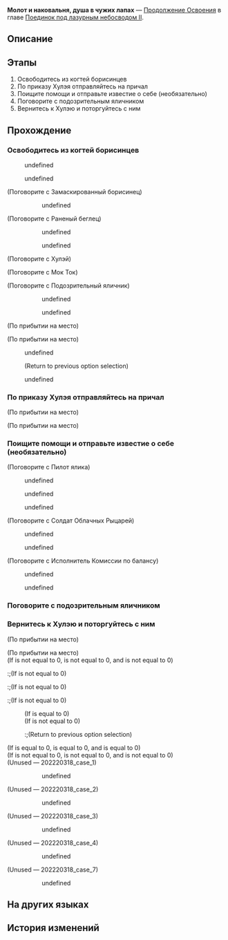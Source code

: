 {{Дополнить|Диалоги.}}
{{Миссия Инфобокс
|id              = 2022203
|Название        = 
|Изображение     = Миссия Освоения Молот и наковальня, душа в чужих лапах.png
|Тип             = Продолжение Освоения
|События         = 
|Глава           = Поединок под лазурным небосводом II
|Условия         = Завершена [[Продолжение Освоения]] ''[[Ниточка вьётся, в минувших делах отзовётся]]''
|Персонажи       = Замаскированный борисинец; Исполнитель Комиссии по балансу; Мок Ток; Первопроходец; Пилот ялика; Подозрительный яличник; Раненый беглец; Солдат Облачных Рыцарей; Хулэй; Цзяоцю
|СтартЛокация    = [[Лофу Сяньчжоу]] — [[Возвышающее святилище]]
|Локации         = Возвышающее святилище
|Предыдущая      = Ниточка вьётся, в минувших делах отзовётся
|Следующая       = Хитрый ход, кипение алой крови
|Награды         = Опыт Освоения*400; Звёздный нефрит*50; Путеводитель путешественника*4; Утраченный кристалл*8; Кредиты*30 000
}}
'''Молот и наковальня, душа в чужих лапах''' — [[Продолжение Освоения]] в главе [[Поединок под лазурным небосводом II]].

==Описание==
{{Описание|В лапах Хулэя у Цзяоцю, словно куска мяса на разделочной доске, нет ни единого шанса на спасение. Но он не хочет просто сбежать, он хочет получить от Хулэя ответы.}}

==Этапы==
# Освободитесь из когтей борисинцев
# По приказу Хулэя отправляйтесь на причал
# Поищите помощи и отправьте известие о себе (необязательно)
# Поговорите с подозрительным яличником
# Вернитесь к Хулэю и поторгуйтесь с ним

==Прохождение==
{{Дополнить}}

===Освободитесь из когтей борисинцев===
{{Описание миссии|локация=Возвышающее святилище|Попавшись в лапы волков, принуждённый рассчитывать на их милосердие целитель Цзяоцю с Яоцина изо всех сил ищет способы потянуть время и разделить борисинцев... Возможно, в этой битве лис и волков Цзяоцю сумеет отыскать секрет излечения своей начальницы или способ спастись из непростой ситуации.}}
{{Диалог Начало}}
<!--Unknown TalkSentence: 222230001-->
<!--Unknown TalkSentence: 222230002-->
<!--Unknown TalkSentence: 222230003-->
<!--Unknown TalkSentence: 222230004-->
<!--Unknown TalkSentence: 222230005-->
<!--Unknown TalkSentence: 222230006-->
<!--Unknown TalkSentence: 222230007-->
<!--Unknown TalkSentence: 222230008-->
<!--Unknown TalkSentence: 222230009-->
<!--Unknown TalkSentence: 222230010-->
<!--Unknown TalkSentence: 222230011-->
<!--Unknown TalkSentence: 222230012-->
<!--Unknown TalkSentence: 222230013-->
<!--Unknown TalkSentence: 222230014-->
<!--Unknown TalkSentence: 222230015-->
<!--Unknown TalkSentence: 222230016-->
<!--Unknown TalkSentence: 222230017-->
<!--Unknown TalkSentence: 222230018-->
<!--Unknown TalkSentence: 222230019-->
<!--Unknown TalkSentence: 222230020-->
:{{Диалог|Стрелка}} undefined
:<!--Unknown TalkSentence: 222230022-->
:<!--Unknown TalkSentence: 222230023-->
:<!--Unknown TalkSentence: 222230024-->
:<!--Unknown TalkSentence: 222230025-->
:<!--Unknown TalkSentence: 222230026-->
:<!--Unknown TalkSentence: 222230027-->
:<!--Unknown TalkSentence: 222230028-->
:<!--Unknown TalkSentence: 222230029-->
:<!--Unknown TalkSentence: 222230030-->
:<!--Unknown TalkSentence: 222230031-->
:<!--Unknown TalkSentence: 222230032-->
:<!--Unknown TalkSentence: 222230033-->
:<!--Unknown TalkSentence: 222230034-->
:{{Диалог|Стрелка}} undefined
:<!--Unknown TalkSentence: 222230024-->
:<!--Unknown TalkSentence: 222230025-->
:<!--Unknown TalkSentence: 222230026-->
:<!--Unknown TalkSentence: 222230027-->
:<!--Unknown TalkSentence: 222230028-->
:<!--Unknown TalkSentence: 222230029-->
:<!--Unknown TalkSentence: 222230030-->
:<!--Unknown TalkSentence: 222230031-->
:<!--Unknown TalkSentence: 222230032-->
:<!--Unknown TalkSentence: 222230033-->
:<!--Unknown TalkSentence: 222230034-->
<!--Unknown TalkSentence: 222230024-->
<!--Unknown TalkSentence: 222230025-->
<!--Unknown TalkSentence: 222230026-->
<!--Unknown TalkSentence: 222230027-->
<!--Unknown TalkSentence: 222230028-->
<!--Unknown TalkSentence: 222230029-->
<!--Unknown TalkSentence: 222230030-->
<!--Unknown TalkSentence: 222230031-->
<!--Unknown TalkSentence: 222230032-->
<!--Unknown TalkSentence: 222230033-->
<!--Unknown TalkSentence: 222230034-->

;(Поговорите с Замаскированный борисинец)
<!--Unknown TalkSentence: 222230501-->
:<!--Unknown TalkSentence: 222230502-->
:<!--Unknown TalkSentence: 222230503-->
::{{Диалог|Стрелка}} undefined
:<!--Unknown TalkSentence: 222230505-->
::{{tx}}
::{{tx}}
<!--Unknown TalkSentence: 222230601-->

;(Поговорите с Раненый беглец)
<!--Unknown TalkSentence: 222230301-->
:<!--Unknown TalkSentence: 222230302-->
::{{Диалог|Стрелка}} undefined
::<!--Unknown TalkSentence: 222230304-->
::<!--Unknown TalkSentence: 222230305-->
::<!--Unknown TalkSentence: 222230306-->
::<!--Unknown TalkSentence: 222230307-->
::<!--Unknown TalkSentence: 222230308-->
::<!--Unknown TalkSentence: 222230309-->
:::{{tx}}
::{{Диалог|Стрелка}} undefined
::<!--Unknown TalkSentence: 222230307-->
::<!--Unknown TalkSentence: 222230308-->
::<!--Unknown TalkSentence: 222230309-->
:::{{tx}}
:<!--Unknown TalkSentence: 222230307-->
:<!--Unknown TalkSentence: 222230308-->
:<!--Unknown TalkSentence: 222230309-->
::{{tx}}
<!--Unknown TalkSentence: 222230401-->

;(Поговорите с Хулэй)
<!--Unknown TalkSentence: 222230101-->
<!--Unknown TalkSentence: 222230102-->

;(Поговорите с Мок Ток)
<!--Unknown TalkSentence: 222230201-->

;(Поговорите с Подозрительный яличник)
<!--Unknown TalkSentence: 222231101-->
:<!--Unknown TalkSentence: 222231102-->
::{{Диалог|Стрелка}} undefined
::<!--Unknown TalkSentence: 222231104-->
::<!--Unknown TalkSentence: 222231105-->
::<!--Unknown TalkSentence: 222231106-->
::<!--Unknown TalkSentence: 222231107-->
::<!--Unknown TalkSentence: 222231108-->
::{{Диалог|Стрелка}} undefined
::<!--Unknown TalkSentence: 222231106-->
::<!--Unknown TalkSentence: 222231107-->
::<!--Unknown TalkSentence: 222231108-->
:<!--Unknown TalkSentence: 222231106-->
:<!--Unknown TalkSentence: 222231107-->
:<!--Unknown TalkSentence: 222231108-->
<!--Unknown TalkSentence: 222231201-->
;(По прибытии на место)

;(По прибытии на место)
:{{tx}}
:{{Диалог|Разговор}} undefined
:<!--Unknown TalkSentence: 222230704-->
::{{tx}}
:;(Return to previous option selection)
:{{Диалог|Стрелка}} undefined
:<!--Unknown TalkSentence: 222230707-->
::{{tx}}
{{Диалог Конец}}

===По приказу Хулэя отправляйтесь на причал===
{{Диалог Начало}}
;(По прибытии на место)

;(По прибытии на место)
<!--Unknown TalkSentence: 222230801-->
{{Диалог Конец}}

===Поищите помощи и отправьте известие о себе (необязательно)===
{{Диалог Начало}}

;(Поговорите с Пилот ялика)
<!--Unknown TalkSentence: 222230901-->
<!--Unknown TalkSentence: 222230902-->
:{{Диалог|Стрелка}} undefined
:{{Диалог|Стрелка}} undefined
:{{Диалог|Стрелка}} undefined


;(Поговорите с Солдат Облачных Рыцарей)
<!--Unknown TalkSentence: 222231301-->
<!--Unknown TalkSentence: 222231302-->
:{{Диалог|Стрелка}} undefined
:<!--Unknown TalkSentence: 222231304-->
:{{Диалог|Выход}} undefined
:<!--Unknown TalkSentence: 222231317-->
::{{tx}}


;(Поговорите с Исполнитель Комиссии по балансу)
<!--Unknown TalkSentence: 222231401-->
<!--Unknown TalkSentence: 222231402-->
:{{Диалог|Стрелка}} undefined
:<!--Unknown TalkSentence: 222231404-->
:{{Диалог|Выход}} undefined
:<!--Unknown TalkSentence: 222231418-->
::{{tx}}

{{Диалог Конец}}

===Поговорите с подозрительным яличником===
{{Диалог Начало}}
{{Диалог Конец}}

===Вернитесь к Хулэю и поторгуйтесь с ним===
{{Диалог Начало}}
;(По прибытии на место)

;(По прибытии на место)
;(If {{F|MissionCV-2022203-undefined}} is not equal to 0, {{F|MissionCV-2022203-1}} is not equal to 0, and {{F|MissionCV-2022203-2}} is not equal to 0)
:;(If {{F|MissionCV-2022203-1}} is not equal to 0)
:;(If {{F|MissionCV-2022203-2}} is not equal to 0)
:;(If {{F|MissionCV-2022203-undefined}} is not equal to 0)
:<!--Unknown TalkSentence: 222231701-->
:;(If {{F|MissionCV-2022203-undefined}} is equal to 0)
:;(If {{F|MissionCV-2022203-undefined}} is not equal to 0)
::;(Return to previous option selection)
;(If {{F|MissionCV-2022203-undefined}} is equal to 0, {{F|MissionCV-2022203-1}} is equal to 0, and {{F|MissionCV-2022203-2}} is equal to 0)
;(If {{F|MissionCV-2022203-undefined}} is not equal to 0, {{F|MissionCV-2022203-1}} is not equal to 0, and {{F|MissionCV-2022203-2}} is not equal to 0)
:{{tx}}
;(Unused &mdash; 202220318_case_1)
<!--Unknown TalkSentence: 222231703-->
:<!--Unknown TalkSentence: 222231704-->
::{{Диалог|Стрелка}} undefined
:<!--Unknown TalkSentence: 222231708-->
:<!--Unknown TalkSentence: 222231709-->
:<!--Unknown TalkSentence: 222231711-->

;(Unused &mdash; 202220318_case_2)
<!--Unknown TalkSentence: 222231702-->
:<!--Unknown TalkSentence: 222231704-->
::{{Диалог|Стрелка}} undefined
:<!--Unknown TalkSentence: 222231708-->
:<!--Unknown TalkSentence: 222231709-->
:<!--Unknown TalkSentence: 222231710-->

;(Unused &mdash; 202220318_case_3)
<!--Unknown TalkSentence: 222231703-->
:<!--Unknown TalkSentence: 222231705-->
::{{Диалог|Стрелка}} undefined
:<!--Unknown TalkSentence: 222231708-->
:<!--Unknown TalkSentence: 222231709-->
:<!--Unknown TalkSentence: 222231711-->

;(Unused &mdash; 202220318_case_4)
<!--Unknown TalkSentence: 222231702-->
:<!--Unknown TalkSentence: 222231705-->
::{{Диалог|Стрелка}} undefined
:<!--Unknown TalkSentence: 222231708-->
:<!--Unknown TalkSentence: 222231709-->
:<!--Unknown TalkSentence: 222231710-->

;(Unused &mdash; 202220318_case_7)
<!--Unknown TalkSentence: 222231703-->
:<!--Unknown TalkSentence: 222231706-->
::{{Диалог|Стрелка}} undefined
:<!--Unknown TalkSentence: 222231708-->
:<!--Unknown TalkSentence: 222231709-->
:<!--Unknown TalkSentence: 222231711-->
<!--Unknown TalkSentence: 222231601-->
<!--Unknown TalkSentence: 222231602-->
{{Диалог Конец}}

==На других языках==
{{На других языках
|en   = Alone In Peril
|zhs  = 刀俎横陈，掌中孤魂
|zht  = 刀俎橫陳，掌中孤魂
|ja   = 俎板の鯉、掌中の魂
|ko   = 위태로운 생사, 붙잡힌 고혼
|es   = A solas ante el peligro
|fr   = Seul face à l'ennemi
|ru   = Молот и наковальня, душа в чужих лапах
|th   = โดดเดี่ยวในเงื้อมมือ
|vi   = Một Mình Trong Nguy Hiểm
|de   = Einsam in Gefahr
|id   = Sendiri di Ambang Bahaya
|pt   = Sozinho no Perigo
}}

==История изменений==
{{История изменений|2.7}}
